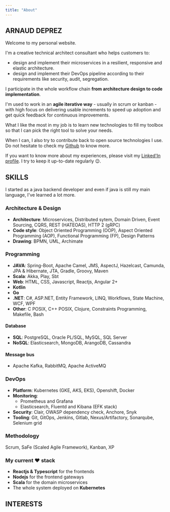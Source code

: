 ```yaml
---
title: "About"
---
```


<section id="about" className="resume">
<PhotoCard className="pb-4 d-lg-none"/>

## ARNAUD <span className="text-primary">DEPREZ</span>

Welcome to my personal website.

I'm a creative technical architect consultant who helps customers to:

- design and implement their microservices in a resilient, responsive and elastic architecture.
- design and implement their DevOps pipeline according to their requirements like security, audit, segregation.

I participate in the whole workflow chain **from architecture design to code implementation**.

I'm used to work in an **agile iterative way** - usually in scrum or kanban - with high focus on delivering usable increments to speed up adoption 
and get quick feedback for continuous improvements.

What I like the most in my job is to learn new technologies to fill my toolbox so that I can pick the right tool to solve your needs.

When I can, I also try to contribute back to open source technologies I use. Do not hesitate to check my <a href="https://github.com/arnaud-deprez">Github</a> to know more.

If you want to know more about my experiences, please visit my <a href="https://www.linkedin.com/in/deprezarnaud">Linked'In profile</a>. I try to keep it up-to-date regularly :wink:.

</section>

<section id="skills" className="resume">

## <span className="text-primary">SKILLS</span>

I started as a java backend developer and even if java is still my main language, I've learned a lot more.

### Architecture & Design

- **Architecture**: Microservices, Distributed sytem, Domain Driven, Event Sourcing, CQRS, REST (HATEOAS), HTTP 2 (gRPC)
- **Code style**: Object Oriented Programming (OOP), Aspect Oriented Programming (AOP), Functional Programming (FP), Design Patterns
- **Drawing**: BPMN, UML, Archimate

### Programming

- **JAVA**: Spring-Boot, Apache Camel, JMS, AspectJ, Hazelcast, Camunda, JPA & Hibernate, JTA, Gradle, Groovy, Maven
- **Scala**: Akka, Play, Sbt
- **Web**: HTML, CSS, Javascript, Reactjs, Angular 2+
- **Kotlin**
- **Go**
- **.NET**: C#, ASP.NET, Entity Framework, LINQ, Workflows, State Machine, WCF, WPF
- **Other**: C POSIX, C++ POSIX, Clojure, Constraints Programming, Makefile, Bash

#### Database

- **SQL**: PostgreSQL, Oracle PL/SQL, MySQL, SQL Server
- **NoSQL**: Elasticsearch, MongoDB, ArangoDB, Cassandra

#### Message bus

- Apache Kafka, RabbitMQ, Apache ActiveMQ

### DevOps

- **Platform**: Kubernetes (GKE, AKS, EKS), Openshift, Docker
- **Monitoring**: 
  - Prometheus and Grafana
  - Elasticsearch, Fluentd and Kibana (EFK stack)
- **Security**: Clair, OWASP dependency check, Anchore, Snyk
- **Tooling**: Git, GitOps, Jenkins, Gitlab, Nexus/Artifactory, Sonarqube, Selenium grid

### Methodology

Scrum, SaFe (Scaled Agile Framework), Kanban, XP

### My current :heart: stack

- **Reactjs & Typescript** for the frontends
- **Nodejs** for the frontend gateways
- **Scala** for the domain microservices
- The whole system deployed on **Kubernetes**

</section>

<section id="interests" className="resume">

## <span className="text-primary">INTERESTS</span>

</section>
